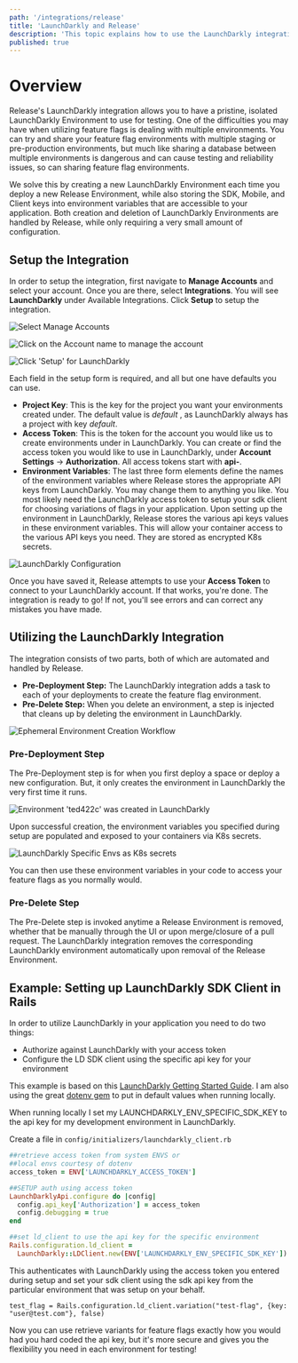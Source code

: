 ```yaml
---
path: '/integrations/release'
title: 'LaunchDarkly and Release'
description: 'This topic explains how to use the LaunchDarkly integration on the Release Platorm.  Release is the easiest way to implement kubernetes in your cloud and create Ephemeral Environments (production like environments) on pull-requests or for QA, sales environments, etc...'
published: true
---
```


# Overview 

Release's LaunchDarkly integration allows you to have a pristine, isolated LaunchDarkly Environment to use for testing. One of the difficulties you may have when utilizing feature flags is dealing with multiple environments. You can try and share your feature flag environments with multiple staging or pre-production environments, but much like sharing a database between multiple environments is dangerous and can cause testing and reliability issues, so can sharing feature flag environments.

We solve this by creating a new LaunchDarkly Environment each time you deploy a new Release Environment, while also storing the SDK, Mobile, and Client keys into environment variables that are accessible to your application. Both creation and deletion of LaunchDarkly Environments are handled by Release, while only requiring a very small amount of configuration.

## Setup the Integration

In order to setup the integration, first navigate to **Manage Accounts** and select your account. Once you are there, select **Integrations**. You will see **LaunchDarkly** under Available Integrations. Click **Setup** to setup the integration.

![Select Manage Accounts](../../images/release-select-manage-accounts.png)

![Click on the Account name to manage the account](../../images/release-select-account-to-manage.png)

![Click &apos;Setup&apos; for LaunchDarkly](../../images/release-select-manage-accounts.png)

Each field in the setup form is required, and all but one have defaults you can use.

* **Project Key**: This is the key for the project you want your environments created under. The default value is _default_ , as LaunchDarkly always has a project with key _default_.
* **Access Token**: This is the token for the account you would like us to create environments under in LaunchDarkly. You can create or find the access token you would like to use in LaunchDarkly, under **Account Settings** -&gt; **Authorization**. All access tokens start with **api-**.
* **Environment Variables**: The last three form elements define the names of the environment variables where Release stores the appropriate API keys from LaunchDarkly. You may change them to anything you like. You most likely need the LaunchDarkly access token to setup your sdk client for choosing variations of flags in your application.  Upon setting up the environment in LaunchDarkly, Release stores the various api keys values in these environment variables. This will allow your container access to the various API keys you need. They are stored as encrypted K8s secrets.

![LaunchDarkly Configuration](../../images/release-setup-ld-integration.png)

Once you have saved it, Release attempts to use your **Access Token** to connect to your LaunchDarkly account. If that works, you're done. The integration is ready to go! If not, you'll see errors and can correct any mistakes you have made.

## Utilizing the LaunchDarkly Integration

The integration consists of two parts, both of which are automated and handled by Release.

* **Pre-Deployment Step:** The LaunchDarkly integration adds a task to each of your deployments to create the feature flag environment.
* **Pre-Delete Step:** When you delete an environment, a step is injected that cleans up by deleting the environment in LaunchDarkly.

![Ephemeral Environment Creation Workflow](../../images/release-ld-integration-workflow.png)

### Pre-Deployment Step

The Pre-Deployment step is for when you first deploy a space or deploy a new configuration. But, it only creates the environment in LaunchDarkly the very first time it runs.

![Environment &apos;ted422c&apos; was created in LaunchDarkly](../../images/release-pre-deployment-step.png)

Upon successful creation, the environment variables you specified during setup are populated and exposed to your containers via K8s secrets.

![LaunchDarkly Specific Envs as K8s secrets](../../images/release-ld-envs.png)

You can then use these environment variables in your code to access your feature flags as you normally would. 

### Pre-Delete Step

The Pre-Delete step is invoked anytime a Release Environment is removed, whether that be manually through the UI or upon merge/closure of a pull request. The LaunchDarkly integration removes the corresponding LaunchDarkly environment automatically upon removal of the Release Environment.

## Example: Setting up LaunchDarkly SDK Client in Rails

In order to utilize LaunchDarkly in your application you need to do two things:

* Authorize against LaunchDarkly with your access token
* Configure the LD SDK client using the specific api key for your environment

This example is based on this [LaunchDarkly Getting Started Guide](https://docs.launchdarkly.com/sdk/server-side/ruby#getting-started). I am also using the great [dotenv gem](https://github.com/bkeepers/dotenv) to put in default values when running locally.


<Callout intent="info">
  <CalloutDescription>
    When running locally I set my LAUNCHDARKLY_ENV_SPECIFIC_SDK_KEY to the api key for my 
    development environment in LaunchDarkly.
  </CalloutDescription>
</Callout>

Create a file in `config/initializers/launchdarkly_client.rb`

```ruby
##retrieve access token from system ENVS or
##local envs courtesy of dotenv
access_token = ENV['LAUNCHDARKLY_ACCESS_TOKEN']

##SETUP auth using access token
LaunchDarklyApi.configure do |config|
  config.api_key['Authorization'] = access_token
  config.debugging = true
end

##set ld_client to use the api key for the specific environment
Rails.configuration.ld_client = 
  LaunchDarkly::LDClient.new(ENV['LAUNCHDARKLY_ENV_SPECIFIC_SDK_KEY'])
```

This authenticates with LaunchDarkly using the access token you entered during setup and set your sdk client using the sdk api key from the particular environment that was setup on your behalf. 

`test_flag = Rails.configuration.ld_client.variation("test-flag", {key: "user@test.com"}, false)`

Now you can use retrieve variants for feature flags exactly how you would had you hard coded the api key, but it's more secure and gives you the flexibility you need in each environment for testing!  

